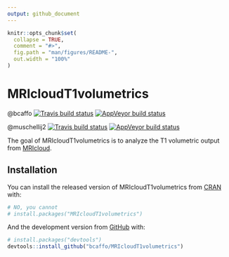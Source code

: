 ```yaml
---
output: github_document
---
```


<!-- README.md is generated from README.Rmd. Please edit that file -->

```r
knitr::opts_chunk$set(
  collapse = TRUE,
  comment = "#>",
  fig.path = "man/figures/README-",
  out.width = "100%"
)
```
# MRIcloudT1volumetrics

<!-- badges: start -->
@bcaffo
[![Travis build status](https://travis-ci.org/bcaffo/MRIcloudT1volumetrics.svg?branch=master)](https://travis-ci.org/bcaffo/MRIcloudT1volumetrics)
[![AppVeyor build status](https://ci.appveyor.com/api/projects/status/github/bcaffo/MRIcloudT1volumetrics?branch=master&svg=true)](https://ci.appveyor.com/project/bcaffo/MRIcloudT1volumetrics)

@muschellij2
[![Travis build status](https://travis-ci.com/muschellij2/MRIcloudT1volumetrics.svg?branch=master)](https://travis-ci.com/muschellij2/MRIcloudT1volumetrics)
[![AppVeyor build status](https://ci.appveyor.com/api/projects/status/github/muschellij2/MRIcloudT1volumetrics?branch=master&svg=true)](https://ci.appveyor.com/project/muschellij2/MRIcloudT1volumetrics)
<!-- badges: end -->

The goal of MRIcloudT1volumetrics is to analyze the T1 volumetric output from [MRIcloud](https://mricloud.org/). 

## Installation

You can install the released version of MRIcloudT1volumetrics from [CRAN](https://CRAN.R-project.org) with:

``` r
# NO, you cannot
# install.packages("MRIcloudT1volumetrics")
```

And the development version from [GitHub](https://github.com/) with:

``` r
# install.packages("devtools")
devtools::install_github("bcaffo/MRIcloudT1volumetrics")
```

